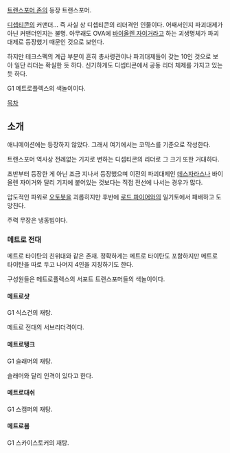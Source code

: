 [[트랜스포머 존]]의 등장 트랜스포머.

[[디셉티콘]]의 커맨더... 즉 사실 상 디셉티콘의 리더격인 인물이다. 어째서인지 파괴대제가 아닌 커맨더인지는 불명. 아무래도 OVA에 [[바이올렌 자이거]]라고 하는 괴생명체가 파괴대제로 등장했기 때문인 것으로 보인다.

하지만 테크스펙의 계급 부분이 흔히 총사령관이나 파괴대제들이 갖는 10인 것으로 보아 일단 리더는 확실한 듯 하다. 신기하게도 디셉티콘에서 공동 리더 체제를 가지고 있는 듯 하다.

G1 메트로플렉스의 색놀이이다.

[[목차]]

== 소개 ==
애니메이션에는 등장하지 않았다. 그래서 여기에서는 코믹스를 기준으로 작성한다.

트랜스포머 역사상 전례없는 기지로 변하는 디셉티콘의 리더로 그 크기 또한 거대하다.

초반부터 등장한 게 아닌 조금 지나서 등장했으며 이전의 파괴대제인 [[데스자라스]]나 바이올렌 자이거와 달리 기지에 붙어있는 것보다는 직접 전선에 나서는 경우가 많다.

압도적인 파워로 [[오토봇]]을 괴롭히지만 후반에 [[로드 파이어]]와의 일기토에서 패배하고 도망친다.

주력 무장은 냉동빔이다.

=== 메트로 전대 ===
메트로 타이탄의 친위대와 같은 존재. 정확하게는 메트로 타이탄도 포함하지만 메트로 타이탄을 따로 두고 나머지 4인을 지칭하기도 한다.

구성원들은 메트로플렉스의 서포트 트랜스포머들의 색놀이이다.

==== 메트로샷 ====
G1 식스건의 재탕.

메트로 전대의 서브리더격이다.

==== 메트로탱크 ====
G1 슬래머의 재탕.

슬래머와 달리 인격이 있다고 한다.

==== 메트로대쉬 ====
G1 스캠퍼의 재탕.

==== 메트로봄 ====
G1 스카이스토커의 재탕.
